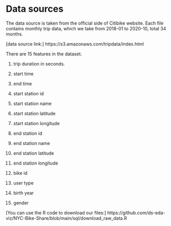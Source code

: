 # Data sources


The data source is taken from the official side of Citibike website.
Each file contains monthly trip data, which we take from 2018-01 to 2020-10, total 34 months.


[data source link:] https://s3.amazonaws.com/tripdata/index.html

There are 15 features in the dataset.

1. trip duration in seconds.

2. start time 

3. end time

4. start station id

5. start station name

6. start station latitude

7. start station longitude

8. end station id

9. end station name

10. end station latitude

11. end station longitude

12. bike id

13. user type

14. birth year

15. gender 

[You can use the R code to download our files:]  https://github.com/ds-eda-viz/NYC-Bike-Share/blob/main/sql/download_raw_data.R
